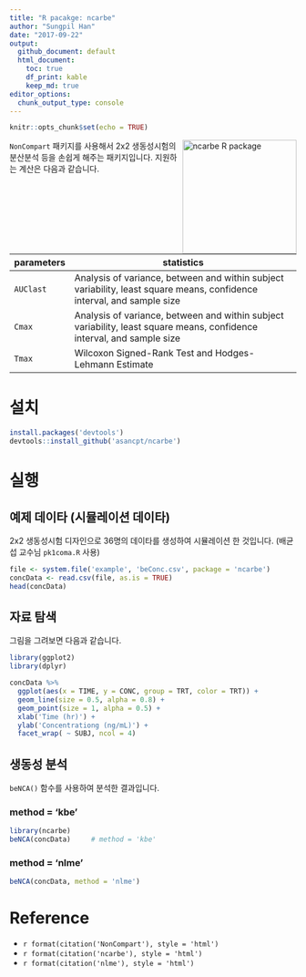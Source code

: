 ```yaml
---
title: "R pacakge: ncarbe"
author: "Sungpil Han"
date: "2017-09-22"
output: 
  github_document: default
  html_document:
    toc: true
    df_print: kable
    keep_md: true
editor_options: 
  chunk_output_type: console
---
```


```r
knitr::opts_chunk$set(echo = TRUE)
```

<img src="https://shanmdphd.github.io/hex/ncarbe.png" height="200" alt="ncarbe R package" align="right" />

`NonCompart` 패키지를 사용해서 2x2 생동성시험의 분산분석 등을 손쉽게 해주는 패키지입니다.
지원하는 계산은 다음과 같습니다.

|parameters | statistics|
|---|--------------------------------------------------------------------------------------|
| `AUClast` | Analysis of variance, between and within subject variability, least square means, confidence interval, and sample size |
| `Cmax` | Analysis of variance, between and within subject variability, least square means, confidence interval, and sample size |
| `Tmax` | Wilcoxon Signed-Rank Test and Hodges-Lehmann Estimate | 


# 설치

```r
install.packages('devtools')
devtools::install_github('asancpt/ncarbe')
```

# 실행

## 예제 데이타 (시뮬레이션 데이타)

2x2 생동성시험 디자인으로 36명의 데이타를 생성하여 시뮬레이션 한 것입니다. (배균섭 교수님 `pk1coma.R` 사용)

```r
file <- system.file('example', 'beConc.csv', package = 'ncarbe')
concData <- read.csv(file, as.is = TRUE)
head(concData)
```

## 자료 탐색

그림을 그려보면 다음과 같습니다.
```r
library(ggplot2)
library(dplyr)

concData %>% 
  ggplot(aes(x = TIME, y = CONC, group = TRT, color = TRT)) +
  geom_line(size = 0.5, alpha = 0.8) +
  geom_point(size = 1, alpha = 0.5) +
  xlab('Time (hr)') +
  ylab('Concentrationg (ng/mL)') +
  facet_wrap( ~ SUBJ, ncol = 4)
```

## 생동성 분석

`beNCA()` 함수를 사용하여 분석한 결과입니다.

### method = 'kbe'

```r
library(ncarbe)
beNCA(concData)     # method = 'kbe'
```

### method = 'nlme'

```r
beNCA(concData, method = 'nlme')
```

# Reference

- `r format(citation('NonCompart'), style = 'html')`
- `r format(citation('ncarbe'), style = 'html')`
- `r format(citation('nlme'), style = 'html')`
